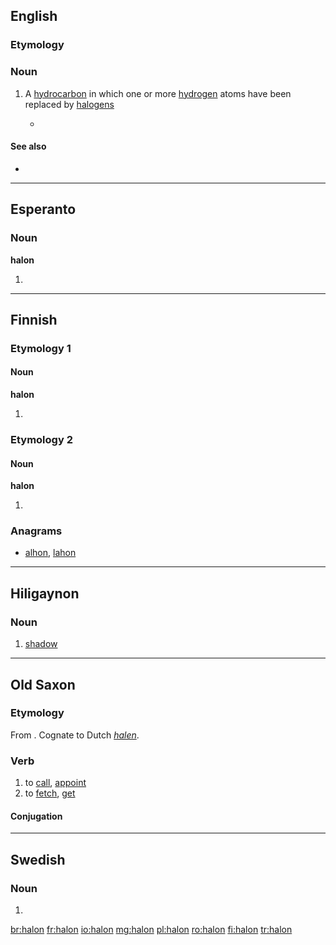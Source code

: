 {{also|Halon}}
==English==

===Etymology===
{{blend|halogen|carbon}}

===Noun===
{{en-noun}}

# {{context|organic chemistry|lang=en}} A [[hydrocarbon]] in which one or more [[hydrogen]] atoms have been replaced by [[halogen]]s
#* {{quote-news|year=2009|date=February 12|author=Azadeh Ensha|title=A Cellphone That Is Made With the Environment in Mind|work=New York Times|url=http://www.nytimes.com/2009/02/12/technology/personaltech/12renew.html
|passage=The Renew is also free of polyvinyl chloride, asbestos, chlorofluorocarbons and '''halons'''. }}

====See also====
* {{pedialite|Haloalkane}}

----

==Esperanto==

===Noun===
'''halon'''

# {{eo-form of|hal|on}}

----

==Finnish==

===Etymology 1===

====Noun====
'''halon'''

# {{fi-form of|halko|type=noun|case=genitive|pl=singular}}

===Etymology 2===

====Noun====
'''halon'''

# {{fi-form of|halo|type=noun|case=genitive|pl=singular}}

===Anagrams===
* [[alhon#Finnish|alhon]], [[lahon#Finnish|lahon]]

----

==Hiligaynon==

===Noun===
{{hil-noun|halón}}

# [[shadow]]

----

==Old Saxon==

===Etymology===
From {{etyl|gem-pro|osx}} {{term/t|gem-pro|*halōną}}. Cognate to Dutch ''[[halen]]''.

===Verb===
{{osx-verb}}

# to [[call]], [[appoint]]
# to [[fetch]], [[get]]

====Conjugation====
{{osx-conj-wk2|hal}}

----

==Swedish==

===Noun===
{{head|sv|noun form|g=c}}

# {{sv-noun-form-def|halo}}

[[br:halon]]
[[fr:halon]]
[[io:halon]]
[[mg:halon]]
[[pl:halon]]
[[ro:halon]]
[[fi:halon]]
[[tr:halon]]